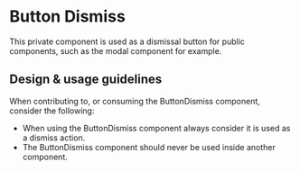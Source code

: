 
# Button Dismiss

<Meta title="Components/Private/ButtonDismiss" />

This private component is used as a dismissal button for public components, such
as the modal component for example.

## Design & usage guidelines

When contributing to, or consuming the ButtonDismiss component, consider the
following:

- When using the ButtonDismiss component always consider it is used as a dismiss
  action.
- The ButtonDismiss component should never be used inside another component.
